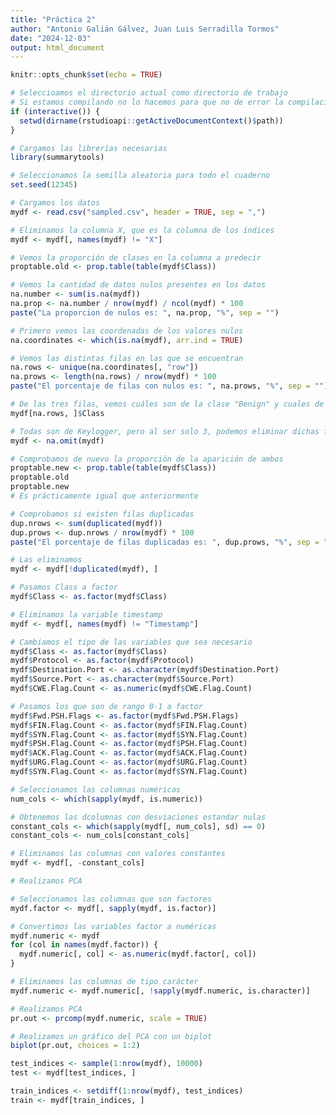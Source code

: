 ```yaml
---
title: "Práctica 2"
author: "Antonio Galián Gálvez, Juan Luis Serradilla Tormos"
date: "2024-12-03"
output: html_document
---
```


```r
knitr::opts_chunk$set(echo = TRUE)
```


```r
# Seleccioamos el directorio actual como directorio de trabajo
# Si estamos compilando no lo hacemos para que no de error la compilación
if (interactive()) {
  setwd(dirname(rstudioapi::getActiveDocumentContext()$path))
}

# Cargamos las librerías necesarias
library(summarytools)

# Seleccionamos la semilla aleatoria para todo el cuaderno
set.seed(12345)
```


```r
# Cargamos los datos
mydf <- read.csv("sampled.csv", header = TRUE, sep = ",")

# Eliminamos la columna X, que es la columna de los índices
mydf <- mydf[, names(mydf) != "X"]

# Vemos la proporción de clases en la columna a predecir
proptable.old <- prop.table(table(mydf$Class))

# Vemos la cantidad de datos nulos presentes en los datos
na.number <- sum(is.na(mydf))
na.prop <- na.number / nrow(mydf) / ncol(mydf) * 100
paste("La proporcion de nulos es: ", na.prop, "%", sep = "")

# Primero vemos las coordenadas de los valores nulos
na.coordinates <- which(is.na(mydf), arr.ind = TRUE)

# Vemos las distintas filas en las que se encuentran
na.rows <- unique(na.coordinates[, "row"])
na.prows <- length(na.rows) / nrow(mydf) * 100
paste("El porcentaje de filas con nulos es: ", na.prows, "%", sep = "")

# De las tres filas, vemos cuáles son de la clase "Benign" y cuales de "Keylogger"
mydf[na.rows, ]$Class

# Todas son de Keylogger, pero al ser solo 3, podemos eliminar dichas filas.
mydf <- na.omit(mydf)

# Comprobamos de nuevo la proporción de la aparición de ambos
proptable.new <- prop.table(table(mydf$Class))
proptable.old
proptable.new
# Es prácticamente igual que anteriormente

# Comprobamos si existen filas duplicadas
dup.nrows <- sum(duplicated(mydf))
dup.prows <- dup.nrows / nrow(mydf) * 100
paste("El porcentaje de filas duplicadas es: ", dup.prows, "%", sep = "")

# Las eliminamos
mydf <- mydf[!duplicated(mydf), ]

# Pasamos Class a factor
mydf$Class <- as.factor(mydf$Class)

# Eliminamos la variable timestamp
mydf <- mydf[, names(mydf) != "Timestamp"]

# Cambiamos el tipo de las variables que sea necesario
mydf$Class <- as.factor(mydf$Class)
mydf$Protocol <- as.factor(mydf$Protocol)
mydf$Destination.Port <- as.character(mydf$Destination.Port)
mydf$Source.Port <- as.character(mydf$Source.Port)
mydf$CWE.Flag.Count <- as.numeric(mydf$CWE.Flag.Count)

# Pasamos los que son de rango 0-1 a factor
mydf$Fwd.PSH.Flags <- as.factor(mydf$Fwd.PSH.Flags)
mydf$FIN.Flag.Count <- as.factor(mydf$FIN.Flag.Count)
mydf$SYN.Flag.Count <- as.factor(mydf$SYN.Flag.Count)
mydf$PSH.Flag.Count <- as.factor(mydf$PSH.Flag.Count)
mydf$ACK.Flag.Count <- as.factor(mydf$ACK.Flag.Count)
mydf$URG.Flag.Count <- as.factor(mydf$URG.Flag.Count)
mydf$SYN.Flag.Count <- as.factor(mydf$SYN.Flag.Count)

# Seleccionamos las columnas numéricas
num_cols <- which(sapply(mydf, is.numeric))

# Obtenemos las dcolumnas con desviaciones estandar nulas
constant_cols <- which(sapply(mydf[, num_cols], sd) == 0)
constant_cols <- num_cols[constant_cols]

# Eliminamos las columnas con valores constantes
mydf <- mydf[, -constant_cols]
```


```r
# Realizamos PCA

# Seleccionamos las columnas que son factores
mydf.factor <- mydf[, sapply(mydf, is.factor)]

# Convertimos las variables factor a numéricas
mydf.numeric <- mydf
for (col in names(mydf.factor)) {
  mydf.numeric[, col] <- as.numeric(mydf.factor[, col])
}

# Eliminamos las columnas de tipo carácter
mydf.numeric <- mydf.numeric[, !sapply(mydf.numeric, is.character)]

# Realizamos PCA
pr.out <- prcomp(mydf.numeric, scale = TRUE)

# Realizamos un gráfico del PCA con un biplot
biplot(pr.out, choices = 1:2)
```


```r
test_indices <- sample(1:nrow(mydf), 10000)
test <- mydf[test_indices, ]

train_indices <- setdiff(1:nrow(mydf), test_indices)
train <- mydf[train_indices, ]
```


